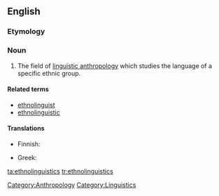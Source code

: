 ==English==

===Etymology===
{{prefix|ethno|linguistics}}

===Noun===
{{wikipedia}}
{{en-noun|-}}

# The field of [[linguistic anthropology]] which studies the language of a specific ethnic group.

====Related terms====
* [[ethnolinguist]]
* [[ethnolinguistic]]

====Translations====
{{trans-top|field of linguistic anthropology}}
* Finnish: {{t|fi|etnolingvistiikka}}
{{trans-mid}}
* Greek: {{t|el|εθνογλωσσολογία|f|sc=Grek}}
{{trans-bottom}}

[[Category:Anthropology]]
[[Category:Linguistics]]

[[ta:ethnolinguistics]]
[[tr:ethnolinguistics]]